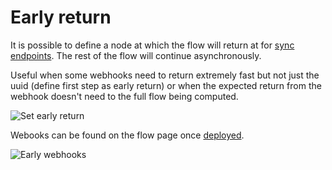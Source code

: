 
# Early return

It is possible to define a node at which the flow will return at for [sync endpoints](../core_concepts/4_webhooks/index.mdx#synchronous). The rest of the flow will continue asynchronously.

Useful when some webhooks need to return extremely fast but not just the uuid (define first step as early return) or when the expected return from the webhook doesn't need to the full flow being computed.

![Set early return](../assets/flows/set_early_return.png.webp 'Set early return')

Webooks can be found on the flow page once [deployed](../core_concepts/0_draft_and_deploy/index.mdx).

![Early webhooks](../assets/flows/early_webooks.png.webp 'Early webhooks')

<div className="grid grid-cols-2 gap-6 mb-4">
	<DocCard
		title="Webhooks"
		description="Trigger scripts and flows from webhooks."
		href="/docs/core_concepts/webhooks"
	/>
</div>
